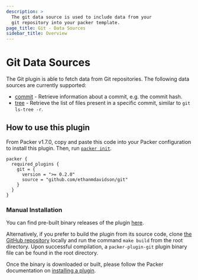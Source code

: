 ```yaml
---
description: >
  The git data source is used to include data from your 
  git repository into your packer template.
page_title: Git - Data Sources
sidebar_title: Overview
---
```


# Git Data Sources

The Git plugin is able to fetch data from Git repositories. 
The following data sources are currently supported:

- [commit](/docs/datasources/git/commit) - Retrieve information
    about a commit, e.g. the commit hash.
- [tree](/docs/datasources/git/tree) - Retrieve the list of 
    files present in a specific commit, similar to `git ls-tree -r`.

## How to use this plugin

From Packer v1.7.0, copy and paste this code into your Packer 
configuration to install this plugin. Then, run 
[`packer init`](/docs/commands/init).

```hcl
packer {
  required_plugins {
    git = {
      version = ">= 0.2.0"
      source = "github.com/ethanmdavidson/git"
    }
  }
}
```

### Manual Installation

You can find pre-built binary releases of the plugin 
[here](https://github.com/ethanmdavidson/packer-plugin-git/releases).

Alternatively, if you prefer to build the plugin from its source 
code, clone [the GitHub repository](https://github.com/ethanmdavidson/packer-plugin-git)
locally and run the command `make build` from the root
directory. Upon successful compilation, a `packer-plugin-git` plugin
binary file can be found in the root directory.

Once the binary is downloaded or built, please follow the Packer 
documentation on
[installing a plugin](https://www.packer.io/docs/extending/plugins/#installing-plugins).

